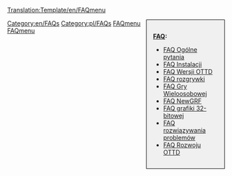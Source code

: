 <noinclude>[[Translation:Template/en/FAQmenu]]</noinclude><noinclude></noinclude><div style="float:right;width:150px;border:1px solid black;background:#F0F0F0;padding:15px;-moz-border-radius:5px;">
<span style="font-weight:bold">[[pl/Archive/Community/FAQ|FAQ]]:</span>

* [[pl/Manual/FAQ Ogólne pytania|FAQ Ogólne pytania]]
* [[pl/Archive/Manual/FAQ Instalacji|FAQ Instalacji]]
* [[pl/Archive/Community/FAQ Wersje OpenTTD|FAQ Wersji OTTD]]
* [[pl/Manual/FAQ rozgrywki|FAQ rozgrywki]]
* [[pl/Manual/FAQ Gry Wieloosobowej|FAQ Gry Wieloosobowej]]
* [[pl/Archive/Community/FAQ NewGRF|FAQ NewGRF]]
* [[pl/Archive/Old 32bpp/FAQ Grafiki 32bpp|FAQ grafiki 32-bitowej]]
* [[pl/Archive/Community/FAQ rozwiązywania problemów|FAQ rozwiązywania problemów]]
* [[pl/Development/FAQ rozwoju|FAQ Rozwoju OTTD]]
</div>
<includeonly>[[Category:en/FAQs]][[Category:pl/FAQs]]</includeonly><noinclude>
[[Category:pl/Szablony|FAQmenu]][[Category:pl/Nawigacji|FAQmenu]]
</noinclude>